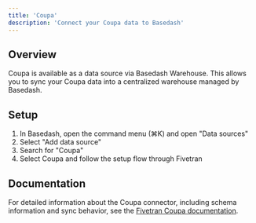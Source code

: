 ```yaml
---
title: 'Coupa'
description: 'Connect your Coupa data to Basedash'
---
```


## Overview

Coupa is available as a data source via Basedash Warehouse. This allows you to sync your Coupa data into a centralized warehouse managed by Basedash.

## Setup

1. In Basedash, open the command menu (⌘K) and open "Data sources"
2. Select "Add data source"
3. Search for "Coupa"
4. Select Coupa and follow the setup flow through Fivetran

## Documentation

For detailed information about the Coupa connector, including schema information and sync behavior, see the [Fivetran Coupa documentation](https://fivetran.com/docs/connectors/applications/coupa).
